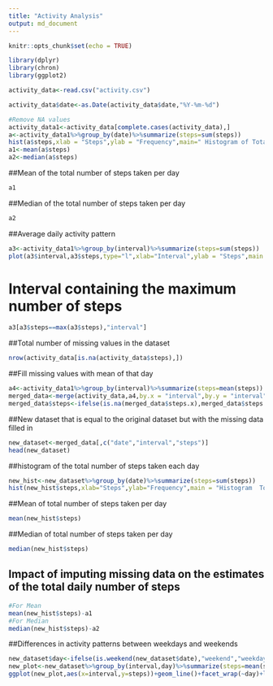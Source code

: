 ---
title: "Activity Analysis"
output: md_document
---
```{r setup, include=FALSE}
knitr::opts_chunk$set(echo = TRUE)
```
```{r Load Package}
library(dplyr)
library(chron)
library(ggplot2)
```

```{r Read data}
activity_data<-read.csv("activity.csv")
```

```{r Preprocess data}
activity_data$date<-as.Date(activity_data$date,"%Y-%m-%d")
```

```{r Calculate Mean}
#Remove NA values
activity_data1<-activity_data[complete.cases(activity_data),]
a<-activity_data1%>%group_by(date)%>%summarize(steps=sum(steps))
hist(a$steps,xlab = "Steps",ylab = "Frequency",main=" Histogram of Total number of steps taken each day")
a1<-mean(a$steps)
a2<-median(a$steps)
```
##Mean  of the total number of steps taken per day
```{r}
a1
```
##Median of the total number of steps taken per day
```{r}
a2
```
##Average daily activity pattern
```{r}
a3<-activity_data1%>%group_by(interval)%>%summarize(steps=sum(steps))
plot(a3$interval,a3$steps,type="l",xlab="Interval",ylab = "Steps",main = "Steps vs Time Interval")
```

# Interval containing the maximum number of steps
```{r}
a3[a3$steps==max(a3$steps),"interval"]
```
##Total number of missing values in the dataset
```{r}
nrow(activity_data[is.na(activity_data$steps),])
```
##Fill missing values with mean of that day
```{r}
a4<-activity_data1%>%group_by(interval)%>%summarize(steps=mean(steps))
merged_data<-merge(activity_data,a4,by.x = "interval",by.y = "interval")
merged_data$steps<-ifelse(is.na(merged_data$steps.x),merged_data$steps.y,merged_data$steps.x)
```
##New dataset that is equal to the original dataset but with the missing data filled in
```{r}
new_dataset<-merged_data[,c("date","interval","steps")]
head(new_dataset)
```
##histogram of the total number of steps taken each day 
```{r}
new_hist<-new_dataset%>%group_by(date)%>%summarize(steps=sum(steps))
hist(new_hist$steps,xlab="Steps",ylab="Frequency",main = "Histogram  Total number of steps taken each day")
```
##Mean of total number of steps taken per day
```{r}
mean(new_hist$steps)
```
##Median of total number of steps taken per day
```{r}
median(new_hist$steps)
```
## Impact of imputing missing data on the estimates of the total daily number of steps
```{r}
#For Mean
mean(new_hist$steps)-a1
#For Median
median(new_hist$steps)-a2
```
##Differences in activity patterns between weekdays and weekends
```{r}
new_dataset$day<-ifelse(is.weekend(new_dataset$date),"weekend","weekday")
new_plot<-new_dataset%>%group_by(interval,day)%>%summarize(steps=mean(steps))
ggplot(new_plot,aes(x=interval,y=steps))+geom_line()+facet_wrap(~day)+labs(x="Interval",y="Steps")
```
